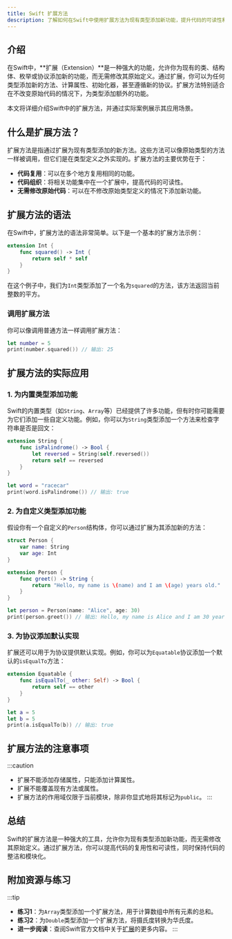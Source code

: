 ```yaml
---
title: Swift 扩展方法
description: 了解如何在Swift中使用扩展方法为现有类型添加新功能，提升代码的可读性和复用性。
---
```


## 介绍

在Swift中，**扩展（Extension）**是一种强大的功能，允许你为现有的类、结构体、枚举或协议添加新的功能，而无需修改其原始定义。通过扩展，你可以为任何类型添加新的方法、计算属性、初始化器，甚至遵循新的协议。扩展方法特别适合在不改变原始代码的情况下，为类型添加额外的功能。

本文将详细介绍Swift中的扩展方法，并通过实际案例展示其应用场景。

## 什么是扩展方法？

扩展方法是指通过扩展为现有类型添加的新方法。这些方法可以像原始类型的方法一样被调用，但它们是在类型定义之外实现的。扩展方法的主要优势在于：

- **代码复用**：可以在多个地方复用相同的功能。
- **代码组织**：将相关功能集中在一个扩展中，提高代码的可读性。
- **无需修改原始代码**：可以在不修改原始类型定义的情况下添加新功能。

## 扩展方法的语法

在Swift中，扩展方法的语法非常简单。以下是一个基本的扩展方法示例：

```swift
extension Int {
    func squared() -> Int {
        return self * self
    }
}
```

在这个例子中，我们为`Int`类型添加了一个名为`squared`的方法，该方法返回当前整数的平方。

### 调用扩展方法

你可以像调用普通方法一样调用扩展方法：

```swift
let number = 5
print(number.squared()) // 输出: 25
```

## 扩展方法的实际应用

### 1. 为内置类型添加功能

Swift的内置类型（如`String`、`Array`等）已经提供了许多功能，但有时你可能需要为它们添加一些自定义功能。例如，你可以为`String`类型添加一个方法来检查字符串是否是回文：

```swift
extension String {
    func isPalindrome() -> Bool {
        let reversed = String(self.reversed())
        return self == reversed
    }
}

let word = "racecar"
print(word.isPalindrome()) // 输出: true
```

### 2. 为自定义类型添加功能

假设你有一个自定义的`Person`结构体，你可以通过扩展为其添加新的方法：

```swift
struct Person {
    var name: String
    var age: Int
}

extension Person {
    func greet() -> String {
        return "Hello, my name is \(name) and I am \(age) years old."
    }
}

let person = Person(name: "Alice", age: 30)
print(person.greet()) // 输出: Hello, my name is Alice and I am 30 years old.
```

### 3. 为协议添加默认实现

扩展还可以用于为协议提供默认实现。例如，你可以为`Equatable`协议添加一个默认的`isEqualTo`方法：

```swift
extension Equatable {
    func isEqualTo(_ other: Self) -> Bool {
        return self == other
    }
}

let a = 5
let b = 5
print(a.isEqualTo(b)) // 输出: true
```

## 扩展方法的注意事项

:::caution
- 扩展不能添加存储属性，只能添加计算属性。
- 扩展不能覆盖现有方法或属性。
- 扩展方法的作用域仅限于当前模块，除非你显式地将其标记为`public`。
:::

## 总结

Swift的扩展方法是一种强大的工具，允许你为现有类型添加新功能，而无需修改其原始定义。通过扩展方法，你可以提高代码的复用性和可读性，同时保持代码的整洁和模块化。

## 附加资源与练习

:::tip
- **练习1**：为`Array`类型添加一个扩展方法，用于计算数组中所有元素的总和。
- **练习2**：为`Double`类型添加一个扩展方法，将摄氏度转换为华氏度。
- **进一步阅读**：查阅Swift官方文档中关于[扩展](https://docs.swift.org/swift-book/LanguageGuide/Extensions.html)的更多内容。
:::